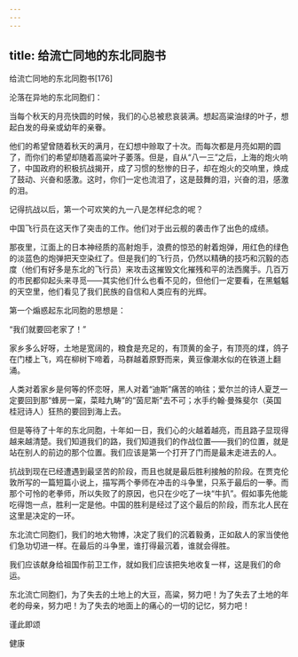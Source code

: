 ```yaml
---
---
---
```

title: 给流亡同地的东北同胞书
---




给流亡同地的东北同胞书[176]



沦落在异地的东北同胞们：

当每个秋天的月亮快圆的时候，我们的心总被悲哀装满。想起高粱油绿的叶子，想起白发的母亲或幼年的亲眷。

他们的希望曾随着秋天的满月，在幻想中赊取了十次。而每次都是月亮如期的圆了，而你们的希望却随着高粱叶子萎落。但是，自从“八一三”之后，上海的炮火响了，中国政府的积极抗战揭开，成了习惯的愁惨的日子，却在炮火的交响里，焕成了鼓动、兴奋和感激。这时，你们一定也流泪了，这是鼓舞的泪，兴奋的泪，感激的泪。

记得抗战以后，第一个可欢笑的九一八是怎样纪念的呢？

中国飞行员在这天作了突击的工作。他们对于出云舰的袭击作了出色的成绩。

那夜里，江面上的日本神经质的高射炮手，浪费的惊恐的射着炮弹，用红色的绿色的淡蓝色的炮弹把天空染红了。但是我们的飞行员，仍然以精确的技巧和沉毅的态度（他们有好多是东北的飞行员）来攻击这摧毁文化摧残和平的法西魔手。几百万的市民都仰起头来寻觅——其实他们什么也看不见的，但他们一定要看，在黑魆魆的天空里，他们看见了我们民族的自信和人类应有的光辉。

第一个煽惑起东北同胞的思想是：

“我们就要回老家了！”

家乡多么好呀，土地是宽阔的，粮食是充足的，有顶黄的金子，有顶亮的煤，鸽子在门楼上飞，鸡在柳树下啼着，马群越着原野而来，黄豆像潮水似的在铁道上翻涌。

人类对着家乡是何等的怀恋呀，黑人对着“迪斯”痛苦的响往；爱尔兰的诗人夏芝一定要回到那“蜂房一窠，菜畦九畴”的“茵尼斯”去不可；水手约翰·曼殊斐尔（英国桂冠诗人）狂热的要回到海上去。

但是等待了十年的东北同胞，十年如一日，我们心的火越着越亮，而且路子显现得越来越清楚。我们知道我们的路，我们知道我们的作战位置——我们的位置，就是站在别人的前边的那个位置。我们应该是第一个打开了门而是最末走进去的人。

抗战到现在已经遭遇到最坚苦的阶段，而且也就是最后胜利接触的阶段。在贾克伦敦所写的一篇短篇小说上，描写两个拳师在冲击的斗争里，只系于最后的一拳。而那个可怜的老拳师，所以失败了的原因，也只在少吃了一块“牛扒”。假如事先他能吃得饱一点，胜利一定是他。中国的胜利是经过了这个最后的阶段，而东北人民在这里是决定的一环。

东北流亡同胞们，我们的地大物博，决定了我们的沉着毅勇，正如敌人的家当使他们急功切进一样。在最后的斗争里，谁打得最沉着，谁就会得胜。

我们应该献身给祖国作前卫工作，就如我们应该把失地收复一样，这是我们的命运。

东北流亡同胞们，为了失去的土地上的大豆，高粱，努力吧！为了失去了土地的年老的母亲，努力吧！为了失去的地面上的痛心的一切的记忆，努力吧！

谨此即颂

健康